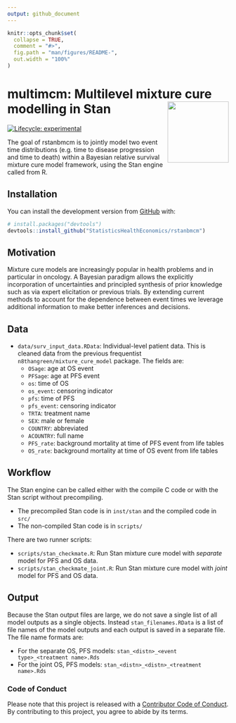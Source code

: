 ```yaml
---
output: github_document
---
```


<!-- README.md is generated from README.Rmd. Please edit that file -->

```r
knitr::opts_chunk$set(
  collapse = TRUE,
  comment = "#>",
  fig.path = "man/figures/README-",
  out.width = "100%"
)
```

# multimcm: Multilevel mixture cure modelling in Stan <img src='man/figures/hexbadge.png' align="right" height="139" />


<!-- badges: start -->
[![Lifecycle: experimental](https://img.shields.io/badge/lifecycle-experimental-orange.svg)](https://www.tidyverse.org/lifecycle/#experimental)
<!-- badges: end -->

The goal of rstanbmcm is to jointly model two event time distributions (e.g. time to disease progression and time to death) within a Bayesian relative survival mixture cure model framework, using the Stan engine called from R.

## Installation

You can install the development version from [GitHub](https://github.com/) with:

``` r
# install.packages("devtools")
devtools::install_github("StatisticsHealthEconomics/rstanbmcm")
```

## Motivation

Mixture cure models are increasingly popular in health problems and in particular in oncology.
A Bayesian paradigm allows the explicitly incorporation of uncertainties and principled synthesis of prior knowledge such as via expert elicitation or previous trials.
By extending current methods to account for the dependence between event times we leverage additional information to make better inferences and decisions.

## Data

* `data/surv_input_data.RData`: Individual-level patient data. This is cleaned data from the previous frequentist `n8thangreen/mixture_cure_model` package. The fields are:
  * `OSage`: age at OS event
  * `PFSage`: age at PFS event
  * `os`: time of OS
  * `os_event`: censoring indicator
  * `pfs`: time of PFS
  * `pfs_event`: censoring indicator
  * `TRTA`: treatment name
  * `SEX`: male or female
  * `COUNTRY`: abbreviated
  * `ACOUNTRY`: full name
  * `PFS_rate`: background mortality at time of PFS event from life tables
  * `OS_rate`: background mortality at time of OS event from life tables


## Workflow

The Stan engine can be called either with the compile C code or with the Stan script without precompiling.

  * The precompiled Stan code is in `inst/stan` and the compiled code in `src/`
  * The non-compiled Stan code is in `scripts/`
  
There are two runner scripts:

* `scripts/stan_checkmate.R`: Run Stan mixture cure model with _separate_ model for PFS and OS data.
* `scripts/stan_checkmate_joint.R`: Run Stan mixture cure model with _joint_ model for PFS and OS data.

## Output

Because the Stan output files are large, we do not save a single list of all model outputs as a single objects.
Instead `stan_filenames.RData` is a list of file names of the model outputs and each output is saved in a separate file.
The file name formats are:

* For the separate OS, PFS models: `stan_<distn>_<event type>_<treatment name>.Rds`
* For the joint OS, PFS models: `stan_<distn>_<distn>_<treatment name>.Rds`



### Code of Conduct

Please note that this project is released with a [Contributor Code of Conduct](https://contributor-covenant.org/version/2/0/CODE_OF_CONDUCT.html). By contributing to this project, you agree to abide by its terms.




